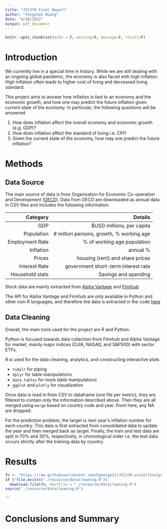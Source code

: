 ```yaml
---
title: "JSC370 Final Report"
author: "Yongzhen Huang"
date: "4/18/2022"
output: pdf_document
---
```


```r
knitr::opts_chunk$set(echo = F, warning=F, message=F, result=F)
```

# Introduction
We currently live in a special time in history. While we are still dealing with an ongoing global pandemic,
the economy is also faced with high inflation. High inflation often leads to higher cost of living and decreased
living standard. 

This project aims to answer how inflation is tied to an economy and the economic growth, and how one may predict the future inflation given current state of the economy.
In particular, the following questions will be answered

1. How does inflation affect the overall economy and economic growth (e.g. GDP)?
2. How does inflation affect the standard of living i.e. CPI?
3. Given the current state of the economy, how may one predict the future inflation?


# Methods
## Data Source
The main source of data is from Organisation for Economic Co-operation and Development ([OECD](https://www.oecd.org/)).
Data from OECD are downloaded as annual data in CSV files and includes the following information.

| Category        |                 Details                  |
|----------------:|-----------------------------------------:|
| GDP             | $USD millions, per capita                |
| Population      | # million persons, growth, % working age |
| Employment Rate | % of working age population              |
| Inflation       | annual %                                 |
| Prices          | housing (rent) and share prices          |
| Interest Rate   | government short-term interest rate      |
| Household stats | Savings and spending                     |

Stock data are mainly extracted from [Alpha Vantage](https://www.alphavantage.co/) and [Finnhub](https://finnhub.io/).

The API for Alpha Vantage and Finnhub are only available in Python and other non-R languages, and therefore the data is extracted
in the code [here](https://hgeorge21.github.io/JSC370-finalproject/data_download.py)


## Data Cleaning
Overall, the main tools used for the project are R and Python.

Python is focused towards data collection from Finnhub and Alpha Vantage for
market, mainly major indices (DJIA, NASAQ, and S&P500) with sector ETFs.

R is used for the data cleaning, analytics, and constructing interactive plots

* `tidylr` for piping
* `dplyr` for table manipulations
* `data.tables` for more table manipulations
* `ggplot` and `plotly` for visualization

Once data is read in from CSV to dataframe (one file per metric), they are filtered
to contain only the information described above. Then they are all merged using `merge` based on
country code and year. From here, any NA are dropped.

For the prediction problem, the target is next year's inflation number for each country. This data
is first extracted from consolidated data to update the year and then merged back as target. Finally,
the train and test data are split in 70% and 30%, respectively, in chronological order i.e. the test
data occurs strictly after the training data by country.


# Results
```r
fn <- "https://raw.githubusercontent.com/hgeorge21/JSC370-actualfinalproject/main/resource/datacleaning.R"
if (!file.exists("./resource/datacleaning.R"))
  download.file(fn, destfile = "./resource/datacleaning.R")
source('./resource/datacleaning.R')
```
```



# Conclusions and Summary






